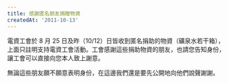 ```yaml
---
title: 感謝匿名朋友捐贈物資
createdAt: '2011-10-13'
---
```


電資工會於 8 月 25 日及昨（10/12）日皆收到匿名捐助的物資（礦泉水若干箱），上面只註明支持電資工會活動。工會感謝這些捐助物資的朋友，也請您告知身份，讓工會可以直接向您本人致上謝意。

無論這些朋友願不願意表明身份，在這邊我們還是要先公開地向他們說聲謝謝。

